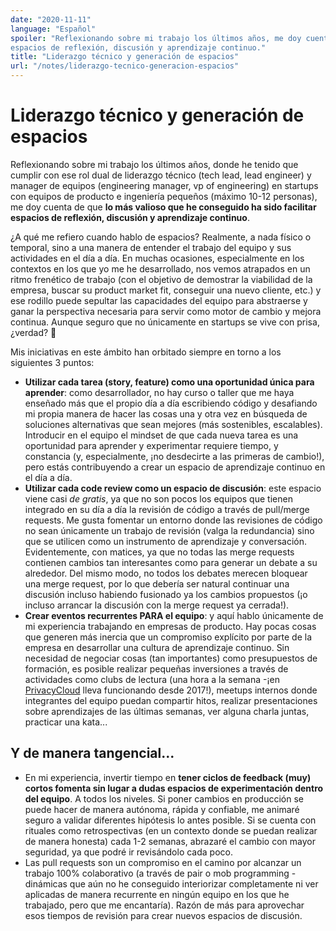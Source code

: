 ```yaml
---
date: "2020-11-11"
language: "Español"
spoiler: "Reflexionando sobre mi trabajo los últimos años, me doy cuenta de que lo más valioso que he conseguido ha sido facilitar
espacios de reflexión, discusión y aprendizaje continuo."
title: "Liderazgo técnico y generación de espacios"
url: "/notes/liderazgo-tecnico-generacion-espacios"
---
```


# Liderazgo técnico y generación de espacios

Reflexionando sobre mi trabajo los últimos años, donde he tenido que cumplir con ese rol dual de liderazgo técnico (tech
lead, lead engineer) y manager de equipos (engineering manager, vp of engineering) en startups con equipos de producto e
ingeniería pequeños (máximo 10-12 personas), me doy cuenta de que **lo más valioso que he conseguido ha sido facilitar
espacios de reflexión, discusión y aprendizaje continuo**.

¿A qué me refiero cuando hablo de espacios? Realmente, a nada físico o temporal, sino a una manera de entender el
trabajo del equipo y sus actividades en el día a día. En muchas ocasiones, especialmente en los contextos en los que yo
me he desarrollado, nos vemos atrapados en un ritmo frenético de trabajo (con el objetivo de demostrar la viabilidad de
la empresa, buscar su product market fit, conseguir una nuevo cliente, etc.) y ese rodillo puede sepultar las
capacidades del equipo para abstraerse y ganar la perspectiva necesaria para servir como motor de cambio y mejora
continua. Aunque seguro que no únicamente en startups se vive con prisa, ¿verdad? 🙂

Mis iniciativas en este ámbito han orbitado siempre en torno a los siguientes 3 puntos:

- **Utilizar cada tarea (story, feature) como una oportunidad única para aprender**: como desarrollador, no hay curso o
  taller que me haya enseñado más que el propio día a día escribiendo código y desafiando mi propia manera de hacer las
  cosas una y otra vez en búsqueda de soluciones alternativas que sean mejores (más sostenibles, escalables). Introducir
  en el equipo el mindset de que cada nueva tarea es una oportunidad para aprender y experimentar requiere tiempo, y
  constancia (y, especialmente, ¡no desdecirte a las primeras de cambio!), pero estás contribuyendo a crear un espacio
  de aprendizaje continuo en el día a día.
- **Utilizar cada code review como un espacio de discusión**: este espacio viene casi _de gratis_, ya que no son pocos
  los equipos que tienen integrado en su día a día la revisión de código a través de pull/merge requests. Me gusta
  fomentar un entorno donde las revisiones de código no sean únicamente un trabajo de revisión (valga la redundancia)
  sino que se utilicen como un instrumento de aprendizaje y conversación. Evidentemente, con matices, ya que no todas
  las merge requests contienen cambios tan interesantes como para generar un debate a su alrededor. Del mismo modo, no
  todos los debates merecen bloquear una merge request, por lo que debería ser natural continuar una discusión incluso
  habiendo fusionado ya los cambios propuestos (¡o incluso arrancar la discusión con la merge request ya cerrada!).
- **Crear eventos recurrentes PARA el equipo**: y aquí hablo únicamente de mi experiencia trabajando en empresas de
  producto. Hay pocas cosas que generen más inercia que un compromiso explícito por parte de la empresa en desarrollar
  una cultura de aprendizaje continuo. Sin necesidad de negociar cosas (tan importantes) como presupuestos de formación,
  es posible realizar pequeñas inversiones a través de actividades como clubs de lectura (una hora a la semana -¡en
  [PrivacyCloud](https://privacycloud.com/) lleva funcionando desde 2017!), meetups internos donde integrantes del
  equipo puedan compartir hitos, realizar presentaciones sobre aprendizajes de las últimas semanas, ver alguna charla
  juntas, practicar una kata...

## Y de manera tangencial...

- En mi experiencia, invertir tiempo en **tener ciclos de feedback (muy) cortos fomenta sin lugar a dudas espacios de
  experimentación dentro del equipo**. A todos los niveles. Si poner cambios en producción se puede hacer de manera
  autónoma, rápida y confiable, me animaré seguro a validar diferentes hipótesis lo antes posible. Si se cuenta con
  rituales como retrospectivas (en un contexto donde se puedan realizar de manera honesta) cada 1-2 semanas, abrazaré el
  cambio con mayor seguridad, ya que podré ir revisándolo cada poco.
- Las pull requests son un compromiso en el camino por alcanzar un trabajo 100% colaborativo (a través de pair o mob
  programming -dinámicas que aún no he conseguido interiorizar completamente ni ver aplicadas de manera recurrente en
  ningún equipo en los que he trabajado, pero que me encantaría). Razón de más para aprovechar esos tiempos de revisión
  para crear nuevos espacios de discusión.
